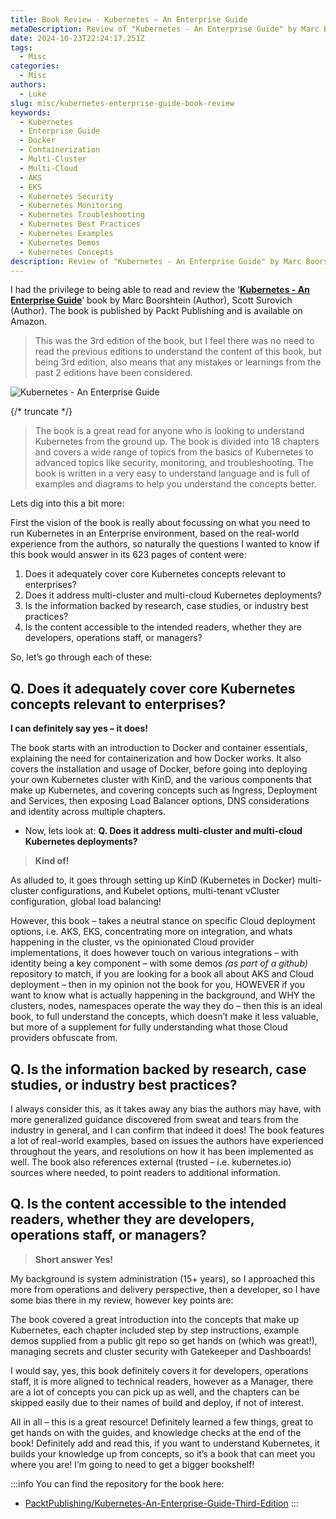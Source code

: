 ```yaml
---
title: Book Review - Kubernetes – An Enterprise Guide
metaDescription: Review of "Kubernetes - An Enterprise Guide" by Marc Boorshtein and Scott Surovich, covering Kubernetes concepts, deployments, and best practices.
date: 2024-10-23T22:24:17.251Z
tags:
  - Misc
categories:
  - Misc
authors:
  - Luke
slug: misc/kubernetes-enterprise-guide-book-review
keywords:
  - Kubernetes
  - Enterprise Guide
  - Docker
  - Containerization
  - Multi-Cluster
  - Multi-Cloud
  - AKS
  - EKS
  - Kubernetes Security
  - Kubernetes Monitoring
  - Kubernetes Troubleshooting
  - Kubernetes Best Practices
  - Kubernetes Examples
  - Kubernetes Demos
  - Kubernetes Concepts
description: Review of "Kubernetes - An Enterprise Guide" by Marc Boorshtein and Scott Surovich, covering Kubernetes concepts, deployments, and best practices.
---
```


I had the privilege to being able to read and review the ‘[**Kubernetes - An Enterprise Guide**](https://www.amazon.com.au/Kubernetes-Enterprise-Effectively-containerize-applications-dp-1835086950/dp/1835086950)’ book by Marc Boorshtein (Author), Scott Surovich (Author). The book is published by Packt Publishing and is available on Amazon. 

> This was the 3rd edition of the book, but I feel there was no need to read the previous editions to understand the content of this book, but being 3rd edition, also means that any mistakes or learnings from the past 2 editions have been considered.

![Kubernetes - An Enterprise Guide](images/kubernetes_enterpriseguide-book.jpg)

{/* truncate */}

> The book is a great read for anyone who is looking to understand Kubernetes from the ground up. The book is divided into 18 chapters and covers a wide range of topics from the basics of Kubernetes to advanced topics like security, monitoring, and troubleshooting. The book is written in a very easy to understand language and is full of examples and diagrams to help you understand the concepts better.

Lets dig into this a bit more:

First the vision of the book is really about focussing on what you need to run Kubernetes in an Enterprise environment, based on the real-world experience from the authors, so naturally the questions I wanted to know if this book would answer in its 623 pages of content were:

1.	Does it adequately cover core Kubernetes concepts relevant to enterprises?
2.	Does it address multi-cluster and multi-cloud Kubernetes deployments?
3.	Is the information backed by research, case studies, or industry best practices?
4.	Is the content accessible to the intended readers, whether they are developers, operations staff, or managers?

So, let’s go through each of these:

## **Q. Does it adequately cover core Kubernetes concepts relevant to enterprises?**

**I can definitely say yes – it does!**

The book starts with an introduction to Docker and container essentials, explaining the need for containerization and how Docker works. It also covers the installation and usage of Docker, before going into deploying your own Kubernetes cluster with KinD, and the various components that make up Kubernetes, and covering concepts such as Ingress, Deployment and Services, then exposing Load Balancer options, DNS considerations and identity across multiple chapters.

* Now, lets look at: **Q. Does it address multi-cluster and multi-cloud Kubernetes deployments?**

> **Kind of!**

As alluded to, it goes through setting up KinD (Kubernetes in Docker) multi-cluster configurations, and Kubelet options, multi-tenant vCluster configuration, global load balancing!

However, this book – takes a neutral stance on specific Cloud deployment options, i.e. AKS, EKS, concentrating more on integration, and whats happening in the cluster, vs the opinionated Cloud provider implementations, it does however touch on various integrations – with identity being a key component – with some demos _(as part of a github)_ repository to match, if you are looking for a book all about AKS and Cloud deployment – then in my opinion not the book for you, HOWEVER if you want to know what is actually happening in the background, and WHY the clusters, nodes, namespaces operate the way they do – then this is an ideal book, to full understand the concepts, which doesn’t make it less valuable, but more of a supplement for fully understanding what those Cloud providers obfuscate from.

## **Q. Is the information backed by research, case studies, or industry best practices?**

I always consider this, as it takes away any bias the authors may have, with more generalized guidance discovered from sweat and tears from the industry in general, and I can confirm that indeed it does!
The book features a lot of real-world examples, based on issues the authors have experienced throughout the years, and resolutions on how it has been implemented as well. The book also references external (trusted – i.e. kubernetes.io) sources where needed, to point readers to additional information.

## **Q. Is the content accessible to the intended readers, whether they are developers, operations staff, or managers?**

> **Short answer Yes!** 

My background is system administration (15+ years), so I approached this more from operations and delivery perspective, then a developer, so I have some bias there in my review, however key points are:

The book covered a great introduction into the concepts that make up Kubernetes, each chapter included step by step instructions, example demos supplied from a public git repo so get hands on (which was great!), managing secrets and cluster security with Gatekeeper and Dashboards! 

I would say, yes, this book definitely covers it for developers, operations staff, it is more aligned to technical readers, however as a Manager, there are a lot of concepts you can pick up as well, and the chapters can be skipped easily due to their names of build and deploy, if not of interest.

All in all – this is a great resource! Definitely learned a few things, great to get hands on with the guides, and knowledge checks at the end of the book! Definitely add and read this, if you want to understand Kubernetes, it builds your knowledge up from concepts, so it’s a book that can meet you where you are! I’m going to need to get a bigger bookshelf!

:::info
You can find the repository for the book here: 

* [PacktPublishing/Kubernetes-An-Enterprise-Guide-Third-Edition](https://github.com/PacktPublishing/Kubernetes-An-Enterprise-Guide-Third-Edition)
:::
